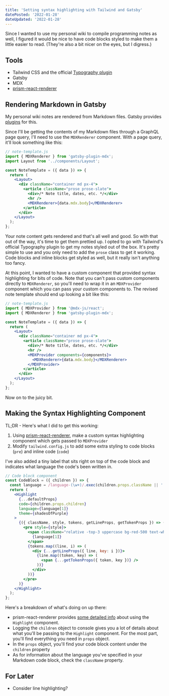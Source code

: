 ```yaml
---
title: 'Setting syntax highlighting with Tailwind and Gatsby'
datePosted: '2022-01-28'
dateUpdated: '2022-01-28'
---
```


Since I wanted to use my personal wiki to compile programming notes as well, I figured it would be nice to have code blocks styled to make them a little easier to read. (They're also a bit nicer on the eyes, but I digress.)

## Tools

- Tailwind CSS and the official [Typography plugin](https://tailwindcss.com/docs/typography-plugin)
- Gatsby
- MDX
- [prism-react-renderer](https://github.com/FormidableLabs/prism-react-renderer)

## Rendering Markdown in Gatsby

My personal wiki notes are rendered from Markdown files. Gatsby provides [plugins](https://www.gatsbyjs.com/plugins/gatsby-plugin-mdx/) for this.

Since I'll be getting the contents of my Markdown files through a GraphQL page query, I'll need to use the `MDXRenderer` component. With a page query, it'll look something like this:

```jsx
// note-template.js
import { MDXRenderer } from 'gatsby-plugin-mdx';
import Layout from '../components/Layout';

const NoteTemplate = ({ data }) => {
  return (
    <Layout>
      <div className="container md px-4">
        <article className="prose prose-slate">
          <div>/* Note title, dates, etc. */</div>
          <hr />
          <MDXRenderer>{data.mdx.body}</MDXRenderer>
        </article>
      </div>
    </Layout>
  );
};
```

Your note content gets rendered and that's all well and good. So with that out of the way, it's time to get them prettied up. I opted to go with Tailwind's official Typography plugin to get my notes styled out of the box. It's pretty simple to use and you only need to add the `prose` class to get it working. Code blocks and inline blocks get styled as well, but it really isn't anything too fancy.

At this point, I wanted to have a custom component that provided syntax highlighting for bits of code. Note that you can't pass custom components directly to `MDXRenderer`, so you'll need to wrap it in an `MDXProvider` component which you can pass your custom components to. The revised note template should end up looking a bit like this:

```jsx
// note-template.js
import { MDXProvider } from '@mdx-js/react';
import { MDXRenderer } from 'gatsby-plugin-mdx';

const NoteTemplate = ({ data }) => {
  return (
    <Layout>
      <div className="container md px-4">
        <article className="prose prose-slate">
          <div>/* Note title, dates, etc. */</div>
          <hr />
          <MDXProvider components={components}>
            <MDXRenderer>{data.mdx.body}</MDXRenderer>
          </MDXProvider>
        </article>
      </div>
    </Layout>
  );
};
```

Now on to the juicy bit.

## Making the Syntax Highlighting Component

TL;DR - Here's what I did to get this working:

1. Using [prism-react-renderer](https://github.com/FormidableLabs/prism-react-renderer), make a custom syntax highlighting component which gets passed to `MDXProvider`
2. Modify `tailwind.config.js` to add some extra styling to code blocks (`pre`) and inline code (`code`)

I've also added a tiny label that sits right on top of the code block and indicates what language the code's been written in.

```jsx
// Code block component
const CodeBlock = ({ children }) => {
  const language = /language-(\w+)/.exec(children.props.className || '');
  return (
    <Highlight
      {...defaultProps}
      code={children.props.children}
      language={language[1]}
      theme={shadesOfPurple}
    >
      {({ className, style, tokens, getLineProps, getTokenProps }) => (
        <pre style={style}>
          <span className="relative -top-3 uppercase bg-red-500 text-white font-semibold tracking-widest px-4 py-1">
            {language[1]}
          </span>
          {tokens.map((line, i) => (
            <div {...getLineProps({ line, key: i })}>
              {line.map((token, key) => (
                <span {...getTokenProps({ token, key })} />
              ))}
            </div>
          ))}
        </pre>
      )}
    </Highlight>
  );
};
```

Here's a breakdown of what's doing on up there:

- prism-react-renderer provides [some detailed info](https://github.com/FormidableLabs/prism-react-renderer#usage) about using the `Highlight` component.
- Logging the `children` object to console gives you a lot of details about what you'll be passing to the `Highlight` component. For the most part, you'll find everything you need in `props` object.
- In the `props` object, you'll find your code block content under the `children` property
- As for information about the language you've specified in your Markdown code block, check the `className` property.

## For Later

- Consider line highlighting?
